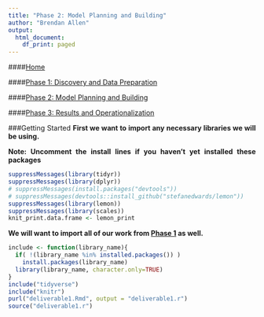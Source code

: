 ```yaml
---
title: "Phase 2: Model Planning and Building"
author: "Brendan Allen"
output:
  html_document:
    df_print: paged
---
```


<style>
body {
text-align: justify}
</style>

####[Home](https://ballen2024.github.io/DataScience/index.html)

####[Phase 1: Discovery and Data Preparation](https://ballen2024.github.io/DataScience/deliverable1.html)

####[Phase 2: Model Planning and Building](https://ballen2024.github.io/DataScience/deliverable2.html)

####[Phase 3: Results and Operationalization](https://ballen2024.github.io/DataScience/deliverable3.html)

###Getting Started
**First we want to import any necessary libraries we will be using.**

**Note: Uncomment the install lines if you haven't yet installed these packages**
```r
suppressMessages(library(tidyr))
suppressMessages(library(dplyr))
# suppressMessages(install.packages("devtools"))
# suppressMessages(devtools::install_github("stefanedwards/lemon"))
suppressMessages(library(lemon))
suppressMessages(library(scales))
knit_print.data.frame <- lemon_print
```

**We will want to import all of our work from [Phase 1](https://ballen2024.github.io/DataScience/deliverable1.html) as well.**
```r
include <- function(library_name){
  if( !(library_name %in% installed.packages()) )
    install.packages(library_name) 
  library(library_name, character.only=TRUE)
}
include("tidyverse")
include("knitr")
purl("deliverable1.Rmd", output = "deliverable1.r")
source("deliverable1.r")
```


